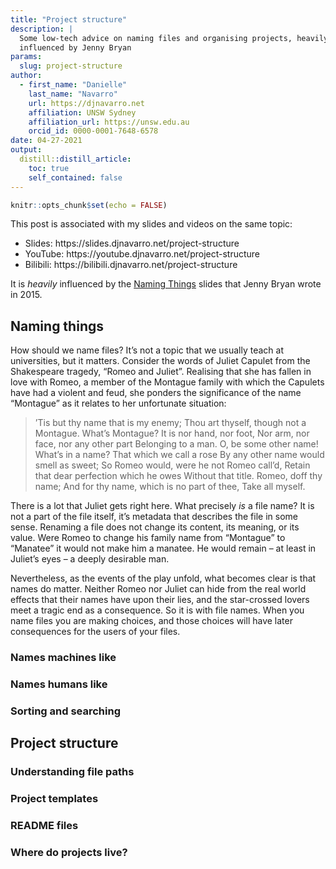 ```yaml
---
title: "Project structure"
description: |
  Some low-tech advice on naming files and organising projects, heavily 
  influenced by Jenny Bryan
params:
  slug: project-structure
author:
  - first_name: "Danielle"
    last_name: "Navarro"
    url: https://djnavarro.net
    affiliation: UNSW Sydney
    affiliation_url: https://unsw.edu.au
    orcid_id: 0000-0001-7648-6578
date: 04-27-2021
output:
  distill::distill_article:
    toc: true
    self_contained: false
---
```



```r
knitr::opts_chunk$set(echo = FALSE)
```

This post is associated with my slides and videos on the same topic:

- Slides: https://slides.djnavarro.net/project-structure
- YouTube: https://youtube.djnavarro.net/project-structure
- Bilibili: https://bilibili.djnavarro.net/project-structure

It is *heavily* influenced by the [Naming Things](https://speakerdeck.com/jennybc/how-to-name-files) slides that Jenny Bryan wrote in 2015. 

## Naming things

How should we name files? It's not a topic that we usually teach at universities, but it matters. Consider the words of Juliet Capulet from the Shakespeare tragedy, "Romeo and Juliet". Realising that she has fallen in love with Romeo, a member of the Montague family with which the Capulets have had a violent and feud, she ponders the significance of the name "Montague" as it relates to her unfortunate situation:

> ’Tis but thy name that is my enemy;
Thou art thyself, though not a Montague.
What’s Montague? It is nor hand, nor foot,
Nor arm, nor face, nor any other part
Belonging to a man. O, be some other name!
What’s in a name? That which we call a rose
By any other name would smell as sweet;
So Romeo would, were he not Romeo call’d,
Retain that dear perfection which he owes
Without that title. Romeo, doff thy name;
And for thy name, which is no part of thee,
Take all myself. 

There is a lot that Juliet gets right here. What precisely *is* a file name? It is not a part of the file itself, it's metadata that describes the file in some sense. Renaming a file does not change its content, its meaning, or its value. Were Romeo to change his family name from "Montague" to "Manatee" it would not make him a manatee. He would remain -- at least in Juliet's eyes -- a deeply desirable man. 

Nevertheless, as the events of the play unfold, what becomes clear is that names do matter. Neither Romeo nor Juliet can hide from the real world effects that their names have upon their lies, and the star-crossed lovers meet a tragic end as a consequence. So it is with file names. When you name files you are making choices, and those choices will have later consequences for the users of your files. 

### Names machines like

### Names humans like

### Sorting and searching


## Project structure

### Understanding file paths

### Project templates

### README files

### Where do projects live?

